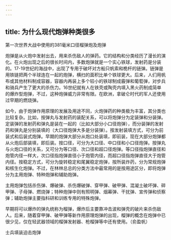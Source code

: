 ```yaml
---
---
---
```

title: 为什么现代炮弹种类很多
---




第一次世界大战中使用的381毫米口径榴弹炮及炮弹



炮弹是从火炮中发射出去，用来杀伤敌人的弹药。它的结构和分类经历了漫长的演化。在火炮出现之后的很长时间内，多数炮弹就是一个实心铁球，发射药是分装的。17-19世纪的海战中，出现了专用于破坏对方船只帆索和桅杆的链弹。链弹是用铁链把两个半球连在一起的炮弹，横扫的面积比单个铁球更大。后来，人们用帆布或其他材料制成容器，容器内再装上多个较小的铁球制成霰弹和葡萄弹，对步兵和骑兵产生了更大的杀伤力。16世纪就有人在铁壳或陶壳内填入黑火药制成简单的爆炸型炮弹，不过，这种炮弹威力非常有限。在欧洲，拿破仑时代的军人还使用过早期的燃烧弹。

如今，由于炮弹作用原理的发展及用途不同，火炮弹药的种类极为丰富，其分类也比较复杂。比如，按弹丸与发射药的装配关系，可以将炮弹分为定装弹和分装弹。定装弹的发射药和弹丸是装在一起的（比如大部分小口径炮弹），而分装弹的发射药和弹丸是分别装填的（大口径炮弹大多是分装弹）。按发射装填方式，可分为前装式和后装式炮弹。早期的炮弹大部分从炮口处装填，即前装，现在大部分炮弹都从火炮后部装填，即后装。按口径，可分为大口径、中口径和小口径炮弹。按弹丸与火炮口径的关系，又可分为等口径、次口径和超口径炮弹。等口径指炮弹直径和炮管内径一样大，次口径指炮弹直径小于炮管内径，而超口径指炮弹直径大于炮管内径。按稳定方式，可分为旋转稳定和尾翼稳定炮弹，按所装炸药，分为常规炮弹和核生化炮弹。不过，在林林总总的分类方法中最常用的是按用途区分，即将炮弹分为主用炮弹、特种炮弹和辅助炮弹。



主用炮弹包括杀伤弹、爆破弹、杀伤爆破弹、穿甲弹、破甲弹、混凝土破坏弹、碎甲弹、子母弹、燃烧弹；特种炮弹中则有照明弹、烟幕弹、干扰弹、宣传弹和侦察弹；辅助炮弹主要指科研和训练专用的特殊炮弹。

早期将可以爆炸的弹丸统称为榴弹，爆炸后主要靠冲击波和弹壳的破片来杀伤敌人。后来，随着穿甲弹、破甲弹等新作用原理炮弹的出现，榴弹的概念在炮弹中已很少见，仅在轻武器领域的榴弹发射器、枪榴弹等中还有使用。（俞盈帆）

士兵填装迫击炮弹